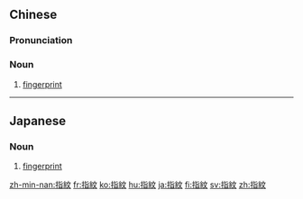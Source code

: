{{also|指纹}}
==Chinese==
{{zh-forms|s=指纹}}

===Pronunciation===
{{zh-pron
|m=zhǐwén
|c=zi2 man4
|mn=chí-bûn
|cat=n
}}

===Noun===
{{zh-noun}}

# [[fingerprint]]

----

==Japanese==
{{ja-kanjitab|指|紋}}

===Noun===
{{ja-noun|しもん}}

# [[fingerprint]]

[[zh-min-nan:指紋]]
[[fr:指紋]]
[[ko:指紋]]
[[hu:指紋]]
[[ja:指紋]]
[[fi:指紋]]
[[sv:指紋]]
[[zh:指紋]]